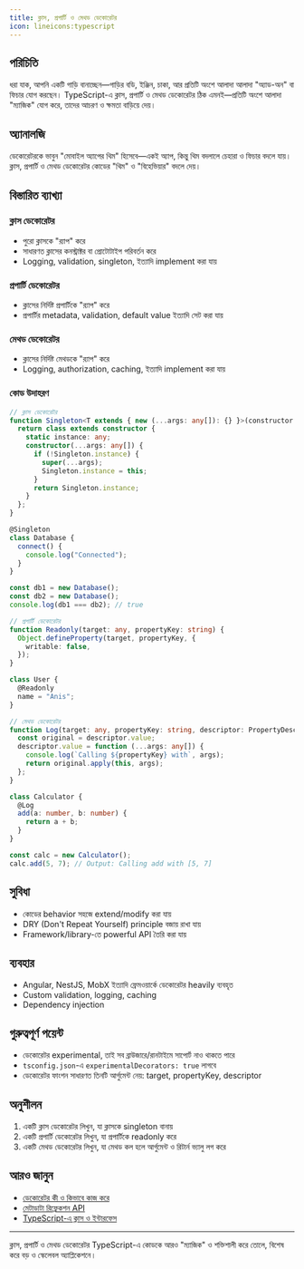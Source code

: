 ```yaml
---
title: ক্লাস, প্রপার্টি ও মেথড ডেকোরেটর
icon: lineicons:typescript
---
```


## পরিচিতি

ধরা যাক, আপনি একটি গাড়ি বানাচ্ছেন—গাড়ির বডি, ইঞ্জিন, চাকা, আর প্রতিটি অংশে আলাদা আলাদা "অ্যাড-অন" বা ফিচার যোগ করছেন। TypeScript-এ ক্লাস, প্রপার্টি ও মেথড ডেকোরেটর ঠিক এমনই—প্রতিটি অংশে আলাদা "ম্যাজিক" যোগ করে, তাদের আচরণ ও ক্ষমতা বাড়িয়ে দেয়।

## অ্যানালজি

ডেকোরেটরকে ভাবুন "মোবাইল অ্যাপের থিম" হিসেবে—একই অ্যাপ, কিন্তু থিম বদলালে চেহারা ও ফিচার বদলে যায়। ক্লাস, প্রপার্টি ও মেথড ডেকোরেটর কোডের "থিম" ও "বিহেভিয়ার" বদলে দেয়।

## বিস্তারিত ব্যাখ্যা

### ক্লাস ডেকোরেটর
- পুরো ক্লাসকে "র‍্যাপ" করে
- সাধারণত ক্লাসের কনস্ট্রাক্টর বা প্রোটোটাইপ পরিবর্তন করে
- Logging, validation, singleton, ইত্যাদি implement করা যায়

### প্রপার্টি ডেকোরেটর
- ক্লাসের নির্দিষ্ট প্রপার্টিকে "র‍্যাপ" করে
- প্রপার্টির metadata, validation, default value ইত্যাদি সেট করা যায়

### মেথড ডেকোরেটর
- ক্লাসের নির্দিষ্ট মেথডকে "র‍্যাপ" করে
- Logging, authorization, caching, ইত্যাদি implement করা যায়

### কোড উদাহরণ

```typescript
// ক্লাস ডেকোরেটর
function Singleton<T extends { new (...args: any[]): {} }>(constructor: T) {
  return class extends constructor {
    static instance: any;
    constructor(...args: any[]) {
      if (!Singleton.instance) {
        super(...args);
        Singleton.instance = this;
      }
      return Singleton.instance;
    }
  };
}

@Singleton
class Database {
  connect() {
    console.log("Connected");
  }
}

const db1 = new Database();
const db2 = new Database();
console.log(db1 === db2); // true

// প্রপার্টি ডেকোরেটর
function Readonly(target: any, propertyKey: string) {
  Object.defineProperty(target, propertyKey, {
    writable: false,
  });
}

class User {
  @Readonly
  name = "Anis";
}

// মেথড ডেকোরেটর
function Log(target: any, propertyKey: string, descriptor: PropertyDescriptor) {
  const original = descriptor.value;
  descriptor.value = function (...args: any[]) {
    console.log(`Calling ${propertyKey} with`, args);
    return original.apply(this, args);
  };
}

class Calculator {
  @Log
  add(a: number, b: number) {
    return a + b;
  }
}

const calc = new Calculator();
calc.add(5, 7); // Output: Calling add with [5, 7]
```

## সুবিধা

- কোডের behavior সহজে extend/modify করা যায়
- DRY (Don't Repeat Yourself) principle বজায় রাখা যায়
- Framework/library-তে powerful API তৈরি করা যায়

## ব্যবহার

- Angular, NestJS, MobX ইত্যাদি ফ্রেমওয়ার্কে ডেকোরেটর heavily ব্যবহৃত
- Custom validation, logging, caching
- Dependency injection

## গুরুত্বপূর্ণ পয়েন্ট

- ডেকোরেটর experimental, তাই সব ব্রাউজারে/রানটাইমে সাপোর্ট নাও থাকতে পারে
- `tsconfig.json`-এ `experimentalDecorators: true` লাগবে
- ডেকোরেটর ফাংশন সাধারণত তিনটি আর্গুমেন্ট নেয়: target, propertyKey, descriptor

## অনুশীলন

1. একটি ক্লাস ডেকোরেটর লিখুন, যা ক্লাসকে singleton বানায়
2. একটি প্রপার্টি ডেকোরেটর লিখুন, যা প্রপার্টিকে readonly করে
3. একটি মেথড ডেকোরেটর লিখুন, যা মেথড কল হলে আর্গুমেন্ট ও রিটার্ন ভ্যালু লগ করে

## আরও জানুন
- [ডেকোরেটর কী ও কিভাবে কাজ করে](/typescript/decorators)
- [মেটাডাটা রিফ্লেকশন API](/typescript/reflect-metadata)
- [TypeScript-এ ক্লাস ও ইন্টারফেস](/typescript/classes)

---

ক্লাস, প্রপার্টি ও মেথড ডেকোরেটর TypeScript-এ কোডকে আরও "ম্যাজিক" ও শক্তিশালী করে তোলে, বিশেষ করে বড় ও স্কেলেবল অ্যাপ্লিকেশনে।
